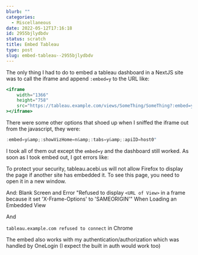 ```yaml
---
blurb: ""
categories:
  - Miscellaneous
date: 2022-05-12T17:16:18
id: 2955bjlydbdv
status: scratch
title: Embed Tableau
type: post
slug: embed-tableau--2955bjlydbdv
---
```


The only thing I had to do to embed a tableau dashboard in a NextJS site was to call the iframe and append `:embed=y` to the URL like:

```jsx
<iframe
    width="1366"
    height="758"
    src="https://tableau.example.com/views/SomeThing/SomeThing?:embed=y"
></iframe>
```

There were some other options that shoed up when I sniffed the iframe out from the javascript, they were:

```jsx
:embed=y&amp;:showVizHome=n&amp;:tabs=y&amp;:apiID=host0"
```

I took all of them out except the `embed=y` and the dashboard still worked. As soon as I took embed out, I got errors like:


To protect your security, tableau.acebi.us will not allow Firefox to display the page if another site has embedded it. To see this page, you need to open it in a new window.

And: Blank Screen and Error "Refused to display `<URL of View>` in a frame because it set 'X-Frame-Options' to 'SAMEORIGIN'" When Loading an Embedded View

And

`tableau.example.com refused to connect` in Chrome


The embed also works with my authentication/authorization which was handled by OneLogin (I expect the built in auth would work too)

